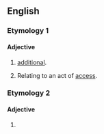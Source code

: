 ==English==

===Etymology 1===

====Adjective====
{{en-adj}}

# {{lb|en|archaic}} [[additional]].
# {{lb|en|rare}} Relating to an act of [[access]].

===Etymology 2===

====Adjective====
{{head|en|misspelling}}

# {{misspelling of|excessive|lang=en}}